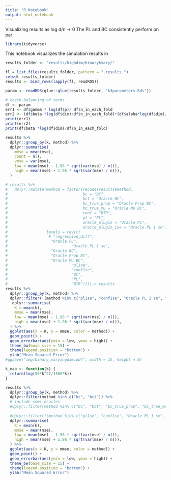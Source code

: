 ```yaml
---
title: "R Notebook"
output: html_notebook
---
```


Visualizing results as log d/n -> 0
The PL and BC consistently perform on par

```r
library(tidyverse)
```


This notebook visualizes the simulation results in 
```r
results_folder <- "results/highdim/binarykvary/" 

fl = list.files(results_folder, pattern = ".results.")
setwd( results_folder)
results <- bind_rows(lapply(fl, readRDS))
```


```r
param <- readRDS(glue::glue(results_folder, "k3parameters.Rds")) 

```

```r
# check balancing of terms
df <- param
err1 <- df$gamma * log(df$p)/ df$n_in_each_fold
err2 <- (df$beta *log(df$dim)/df$n_in_each_fold)*(df$alpha*log(df$dim)/df$n_in_each_fold)
print(err1)
print(err2)
print(df$beta *log(df$dim)/df$n_in_each_fold)
```


```r
results %>%
  dplyr::group_by(k, method) %>%
  dplyr::summarise(
    mmse = mean(mse),
    count = n(),
    vmse = var(mse),
    low = mean(mse) - 1.96 * sqrt(var(mse) / n()),
    high = mean(mse) + 1.96 * sqrt(var(mse) / n()), 
  ) 
```


```r
# results %>%
#   dplyr::mutate(method = factor(recode(results$method, 
#                                 bc = "BC",
#                                 bct = "Oracle BC",
#                                 bc_true_prop = "Oracle Prop BC",
#                                 bc_true_mu = "Oracle Mu BC", 
#                                 conf = "BTR", 
#                                 pl = "PL",
#                                 oracle_plugin = "Oracle PL",
#                                 oracle_plugin_1se = "Oracle PL 1 se"), 
#                 levels = rev(c(
#                  # "regression_diff",
#                   "Oracle PL",
#                            "Oracle PL 1 se",
#                   "Oracle BC",
#                   "Oracle Prop BC",
#                   "Oracle Mu BC",
#                            "pl1se", 
#                            "conf1se",
#                            "BC",
#                            "PL", 
#                            "BTR"))))-> results
results %>%
  dplyr::group_by(k, method) %>%
  dplyr::filter(!(method %in% c("pl1se", "conf1se", "Oracle PL 1 se", "oracle_plugin_1se", "oracle_plugin", "bc_true_prop", "regression_diff", "bc_true_mu", "bct"))) %>%
   dplyr::summarise(
    K = mean(k),
    mmse = mean(mse),
    low = mean(mse) - 1.96 * sqrt(var(mse) / n()),
    high = mean(mse) + 1.96 * sqrt(var(mse) / n()), 
  ) %>%
  ggplot(aes(x = K, y = mmse, color = method)) + 
  geom_point() +
  geom_errorbar(aes(ymin = low, ymax = high)) +
  theme_bw(base_size = 15) +
  theme(legend.position = "bottom") +
  ylab("Mean Squared Error")
#ggsave("img/binary_varyingdim.pdf", width = 15, height = 8)
```
```r
k_map <- function(k) {
  return(log(50*k^2)/(500*k))
}
```


```r
results %>%
  dplyr::group_by(k, method) %>%
  dplyr::filter(method %in% c("bc", "bct")) %>%
  # include semi-oracles
  #dplyr::filter(method %in% c("bc", "bct", "bc_true_prop", "bc_true_mu")) %>%
  
  #dplyr::filter(!(method %in% c("pl1se", "conf1se", "Oracle PL 1 se", "oracle_plugin_1se", "regression_diff"))) %>%
  dplyr::summarise(
    K = mean(k),
    mmse = mean(mse),
    low = mean(mse) - 1.96 * sqrt(var(mse) / n()),
    high = mean(mse) + 1.96 * sqrt(var(mse) / n()), 
  ) %>%
  ggplot(aes(x = K, y = mmse, color = method)) + 
  geom_point() +
  geom_errorbar(aes(ymin = low, ymax = high)) +
  theme_bw(base_size = 15) +
  theme(legend.position = "bottom") +
  ylab("Mean Squared Error")
```

